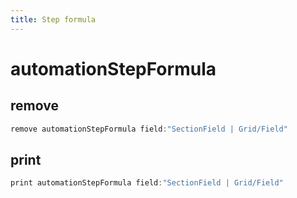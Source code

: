```yaml
---
title: Step formula
---
```


# automationStepFormula

## remove

```js filename="Terminal" copy
remove automationStepFormula field:"SectionField | Grid/Field"
```


## print

```js filename="Terminal" copy
print automationStepFormula field:"SectionField | Grid/Field"
```


